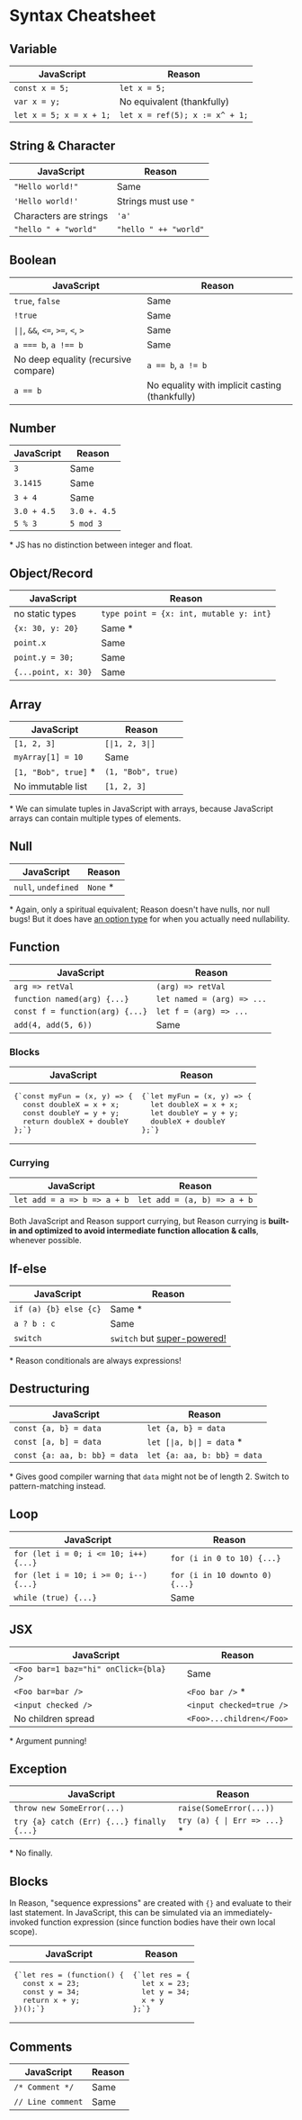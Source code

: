 # Syntax Cheatsheet

## Variable

| JavaScript              | Reason                         |
| ----------------------- | ------------------------------ |
| `const x = 5;`          | `let x = 5;`                   |
| `var x = y;`            | No equivalent (thankfully)     |
| `let x = 5; x = x + 1;` | `let x = ref(5); x := x^ + 1;` |

## String & Character

| JavaScript             | Reason                |
| ---------------------- | --------------------- |
| `"Hello world!"`       | Same                  |
| `'Hello world!'`       | Strings must use `"`  |
| Characters are strings | `'a'`                 |
| `"hello " + "world"`   | `"hello " ++ "world"` |

## Boolean

| JavaScript                                            | Reason                                         |
| ----------------------------------------------------- | ---------------------------------------------- |
| `true`, `false`                                       | Same                                |
| `!true`                                               | Same                                           |
| <code>&#124;&#124;</code>, `&&`, `<=`, `>=`, `<`, `>` | Same                                           |
| `a === b`, `a !== b`                                  | Same                                           |
| No deep equality (recursive compare)                  | `a == b`, `a != b`                             |
| `a == b`                                              | No equality with implicit casting (thankfully) |

## Number

| JavaScript  | Reason       |
| ----------- | ------------ |
| `3`         | Same         |
| `3.1415`    | Same         |
| `3 + 4`     | Same         |
| `3.0 + 4.5` | `3.0 +. 4.5` |
| `5 % 3`     | `5 mod 3`    |

\* JS has no distinction between integer and float.

## Object/Record

| JavaScript          | Reason                                  |
| ------------------- | --------------------------------------- |
| no static types     | `type point = {x: int, mutable y: int}` |
| `{x: 30, y: 20}`    | Same \*                                 |
| `point.x`           | Same                                    |
| `point.y = 30;`     | Same                                    |
| `{...point, x: 30}` | Same                                    |

## Array

| JavaScript            | Reason                             |
| --------------------- | ---------------------------------- |
| `[1, 2, 3]`           | <code>[&#124;1, 2, 3&#124;]</code> |
| `myArray[1] = 10`     | Same                               |
| `[1, "Bob", true]` \* | `(1, "Bob", true)`                 |
| No immutable list     | `[1, 2, 3]`                        |

\* We can simulate tuples in JavaScript with arrays, because JavaScript arrays can contain multiple types of elements.

## Null

| JavaScript          | Reason    |
| ------------------- | --------- |
| `null`, `undefined` | `None` \* |

\* Again, only a spiritual equivalent; Reason doesn't have nulls, nor null bugs! But it does have [an option type](newcomer-examples.md#Using%20the%20,[object%20Object],%20type) for when you actually need nullability.

## Function

| JavaScript                      | Reason                     |
| ------------------------------- | -------------------------- |
| `arg => retVal`                 | `(arg) => retVal`          |
| `function named(arg) {...}`     | `let named = (arg) => ...` |
| `const f = function(arg) {...}` | `let f = (arg) => ...`     |
| `add(4, add(5, 6))`             | Same                       |

### Blocks

<table>
  <thead>
    <tr>
      <th>JavaScript</th>
      <th>Reason</th>
    </tr>
  </thead>
  <tbody>
    <tr>
      <td>
  <pre>{`const myFun = (x, y) => {
  const doubleX = x + x;
  const doubleY = y + y;
  return doubleX + doubleY
};`}</pre>
      </td>
      <td>
  <pre>{`let myFun = (x, y) => {
  let doubleX = x + x;
  let doubleY = y + y;
  doubleX + doubleY
};`}</pre>
      </td>
    </tr>
  </tbody>
</table>

### Currying

| JavaScript                  | Reason                      |
| --------------------------- | --------------------------- |
| `let add = a => b => a + b` | `let add = (a, b) => a + b` |

Both JavaScript and Reason support currying, but Reason currying is **built-in and optimized to avoid intermediate function allocation & calls**, whenever possible.

## If-else

| JavaScript            | Reason                                                          |
| --------------------- | --------------------------------------------------------------- |
| `if (a) {b} else {c}` | Same \*                                                         |
| `a ? b : c`           | Same                                                            |
| `switch`              | `switch` but [super-powered!](pattern-matching.md) |

\* Reason conditionals are always expressions!

## Destructuring

| JavaScript                    | Reason                                        |
| ----------------------------- | --------------------------------------------- |
| `const {a, b} = data`         | `let {a, b} = data`                           |
| `const [a, b] = data`         | <code>let [&#124;a, b&#124;] = data</code> \* |
| `const {a: aa, b: bb} = data` | `let {a: aa, b: bb} = data`                   |

\* Gives good compiler warning that `data` might not be of length 2. Switch to pattern-matching instead.

## Loop

| JavaScript                            | Reason                         |
| ------------------------------------- | ------------------------------ |
| `for (let i = 0; i <= 10; i++) {...}` | `for (i in 0 to 10) {...}`     |
| `for (let i = 10; i >= 0; i--) {...}` | `for (i in 10 downto 0) {...}` |
| `while (true) {...}`                  | Same                           |

## JSX

| JavaScript                             | Reason                   |
| -------------------------------------- | ------------------------ |
| `<Foo bar=1 baz="hi" onClick={bla} />` | Same                     |
| `<Foo bar=bar />`                      | `<Foo bar />` \*         |
| `<input checked />`                    | `<input checked=true />` |
| No children spread                     | `<Foo>...children</Foo>` |

\* Argument punning!

## Exception

| JavaScript                                      | Reason                                     |
| ----------------------------------------------- | ------------------------------------------ |
| `throw new SomeError(...)`                      | `raise(SomeError(...))`                    |
| `try {a} catch (Err) {...} finally {...}` | <code>try (a) { &#124; Err => ...}</code> \* |

\* No finally.

## Blocks

In Reason, "sequence expressions" are created with `{}` and evaluate to their last statement. In JavaScript, this can be simulated via an immediately-invoked function expression (since function bodies have their own local scope).

<table>
  <thead>
    <tr>
      <th>JavaScript</th>
      <th>Reason</th>
    </tr>
  </thead>
  <tbody>
    <tr>
      <td>
  <pre>{`let res = (function() {
  const x = 23;
  const y = 34;
  return x + y;
})();`}</pre>
      </td>
      <td>
  <pre>{`let res = {
  let x = 23;
  let y = 34;
  x + y
};`}</pre>
      </td>
    </tr>
  </tbody>
</table>

## Comments

| JavaScript        | Reason      |
| ----------------- | ----------- |
| `/* Comment */`   | Same        |
| `// Line comment` | Same        |
